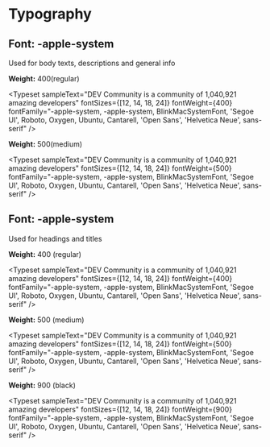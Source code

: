 
<Meta title="Design System/Typography" />

# Typography

##

## Font: -apple-system

Used for body texts, descriptions and general info

**Weight:** 400(regular)

<Typeset
  sampleText="DEV Community is a community of 1,040,921 amazing developers"
  fontSizes={[12, 14, 18, 24]}
  fontWeight={400}
  fontFamily="-apple-system, -apple-system, 
                BlinkMacSystemFont, 'Segoe UI', Roboto, 
                Oxygen, Ubuntu, Cantarell, 'Open Sans', 
                'Helvetica Neue', sans-serif"
/>

**Weight:** 500(medium)

<Typeset
  sampleText="DEV Community is a community of 1,040,921 amazing developers"
  fontSizes={[12, 14, 18, 24]}
  fontWeight={500}
  fontFamily="-apple-system, -apple-system, 
                BlinkMacSystemFont, 'Segoe UI', Roboto, 
                Oxygen, Ubuntu, Cantarell, 'Open Sans', 
                'Helvetica Neue', sans-serif"
/>

## Font: -apple-system

Used for headings and titles

**Weight:** 400 (regular)

<Typeset
  sampleText="DEV Community is a community of 1,040,921 amazing developers"
  fontSizes={[12, 14, 18, 24]}
  fontWeight={400}
  fontFamily="-apple-system, -apple-system, 
                BlinkMacSystemFont, 'Segoe UI', Roboto, 
                Oxygen, Ubuntu, Cantarell, 'Open Sans', 
                'Helvetica Neue', sans-serif"
/>

**Weight:** 500 (medium)

<Typeset
  sampleText="DEV Community is a community of 1,040,921 amazing developers"
  fontSizes={[12, 14, 18, 24]}
  fontWeight={500}
  fontFamily="-apple-system, -apple-system, 
                BlinkMacSystemFont, 'Segoe UI', Roboto, 
                Oxygen, Ubuntu, Cantarell, 'Open Sans', 
                'Helvetica Neue', sans-serif"
/>

**Weight:** 900 (black)

<Typeset
  sampleText="DEV Community is a community of 1,040,921 amazing developers"
  fontSizes={[12, 14, 18, 24]}
  fontWeight={900}
  fontFamily="-apple-system, -apple-system, 
                BlinkMacSystemFont, 'Segoe UI', Roboto, 
                Oxygen, Ubuntu, Cantarell, 'Open Sans', 
                'Helvetica Neue', sans-serif"
/>
